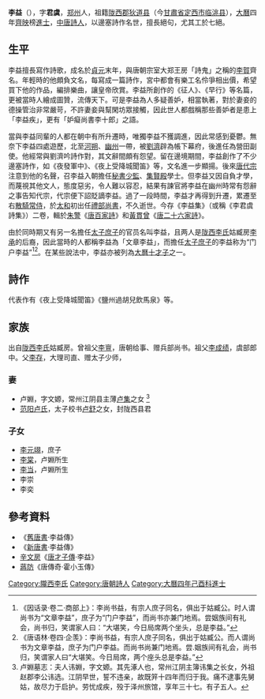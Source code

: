 {{Otheruses|other=名为李益的其他人物|李益 (景泰進士)}}

'''李益'''（{{bd|746年||829年|catIdx=L李}}），字'''君虞'''，[[郑州|郑州]]人，祖籍[[陇西郡|陇西郡]][[狄道县|狄道县]]（今[[甘肅省|甘肅省]][[定西市|定西市]][[临洮县|临洮县]]），[[大曆|大曆]]四年[[齊映|齊映]]榜[[進士|進士]]，[[中唐|中唐]][[詩人|詩人]]，以邊塞詩作名世，擅長絕句，尤其工於七絕。

==生平==
李益擅長寫作詩歌，成名於[[貞元_(唐朝)|貞元]]末年，與唐朝宗室大郑王房「詩鬼」之稱的[[李賀|李賀]]齊名。年輕時的他頗負文名，每寫成一篇詩作，宮中都會有樂工名伶爭相出價，希望買下他的作品，編排樂曲，讓皇帝欣賞。李益所創作的《征人》、《早行》等名篇，更被當時人繪成圖贊，流傳天下。可是李益為人多疑善妒，相當執著，對於妻妾的德操管治非常嚴苛，不許妻妾與幫閑坊眾接觸，因此世人都戲稱那些善妒者是患上「李益疾」，更有「妒癡尚書李十郎」之語。

當與李益同輩的人都在朝中有所升遷時，唯獨李益不獲調進，因此常感到憂鬱。無奈下李益四處遊歷，北至[[河朔|河朔]]、[[幽州|幽州]]一帶，被[[劉濟_(唐朝)|劉濟]]辟為帳下幕府，後進任為營田副使。他經常與劉濟吟詩作對，其文辭間頗有怨望。留在邊境期間，李益創作了不少邊塞詩作，如《夜發軍中》、《夜上受降城聞笛》等，文名進一步顯揚。後來[[唐代宗|唐代宗]]注意到他的名聲，召李益入朝擔任[[秘書少監|秘書少監]]、[[集賢殿|集賢殿]]學士。但李益又因自負才學，而蔑視其他文人，態度惡劣，令人難以容忍，結果有諫官將李益在幽州時常有怨辭之事告知代宗，代宗便下詔貶謫李益。過了一段時間，李益才再得到升遷，累遷至右[[散騎常侍|散騎常侍]]，於[[大和_(唐朝)|太和]]初出任[[禮部|禮部]][[尚書|尚書]]，不久逝世。今存《李益集》（或稱《李君虞詩集》）二卷，輯於[[朱警|朱警]]《[[唐百家詩|唐百家詩]]》和[[黃貫曾|黃貫曾]]《[[唐二十六家詩|唐二十六家詩]]》。

由於同時期又有另一名擔任[[太子庶子|太子庶子]]的官员名叫李益，且两人是[[陇西李氏|陇西李氏]]姑臧房[[李承_(北魏)|李承]]的后裔，因此當時的人都稱李益為「文章李益」，而擔任[[太子庶子|太子庶子]]的李益称为“门户李益”<ref>《因话录·卷二·商部上》：李尚书益，有宗人庶子同名，俱出于姑臧公。时人谓尚书为“文章李益”，庶子为“门户李益”，而尚书亦兼门地焉。尝姻族间有礼会，尚书归，笑谓家人曰：“大堪笑，今日局席两个坐头，总是李益。”</ref><ref>《唐语林·卷四·企羡》：李尚书益，有宗人庶子同名，俱出于姑臧公。而人谓尚书为文章李益，庶子为门户李益。而尚书尚兼门地焉。尝.姻族间有礼会，尚书归，笑谓家人曰“大堪笑。今日局席，两个座头总是李益。”</ref>。在某些說法中，李益亦被列為[[大曆十才子|大曆十才子]]之一。

==詩作==
{{Wikisource author}}
代表作有《夜上受降城聞笛》《鹽州過胡兒飲馬泉》等。

== 家族 ==
{{main|陇西李氏姑臧房世系图}}
出自[[陇西李氏|陇西李氏]]姑臧房。曾祖父[[李亶|李亶]]，唐朝给事、赠兵部尚书。祖父[[李成绩|李成绩]]，虞部郎中。父[[李存|李存]]，大理司直、赠太子少师，

===妻===
*卢婣，字文嫄，常州江阴县主薄[[卢集|卢集]]之女 <ref>卢婣墓志：夫人讳婣，字文嫄。其先涿人也，常州江阴主簿讳集之长女，外祖赵郡李公讳选。江阴早世，誓不违亲，故既笄十四年而归于我。痛不逮事先舅姑，故尽力于启护。劳忧成疾，殁于泽州旅馆，享年三十七。有子五人。</ref>
*[[范阳卢氏|范阳卢氏]]，太子校书[[卢舒|卢舒]]之女，封陇西县君

===子女===
*[[李元翊|李元翊]]，庶子
*[[李棠_(李益子)|李棠]]，卢婣所生
*[[李当|李当]]，卢婣所生
*李崇
*李奕

==參考資料==
*《[[舊唐書|舊唐書]]·李益傳》
*《[[新唐書|新唐書]]·李益傳》
*[[辛文房|辛文房]]《[[唐才子傳|唐才子傳]]·李益》
*[[蔣防|蔣防]]《唐傳奇·霍小玉傳》

{{Authority control}}

{{DEFAULTSORT:}}
[[Category:隴西李氏|Category:隴西李氏]]
[[Category:唐朝詩人|Category:唐朝詩人]]
[[Category:大曆四年己酉科進士|Category:大曆四年己酉科進士]]